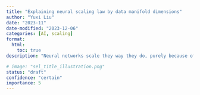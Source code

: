 ```yaml
---
title: "Explaining neural scaling law by data manifold dimensions"
author: "Yuxi Liu"
date: "2023-11"
date-modified: "2023-12-06"
categories: [AI, scaling]
format:
  html:
    toc: true
description: "Neural networks scale they way they do, purely because of data."

# image: "sel_title_illustration.png"
status: "draft"
confidence: "certain"
importance: 5
---
```


